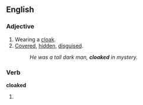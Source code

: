 ==English==

===Adjective===
{{en-adj|-}}

#Wearing a [[cloak]].
#[[covered|Covered]], [[hidden]], [[disguised]].
#:''He was a tall dark man, '''cloaked''' in mystery.''

===Verb===
'''cloaked'''

#{{past of|[[cloak]]}}
